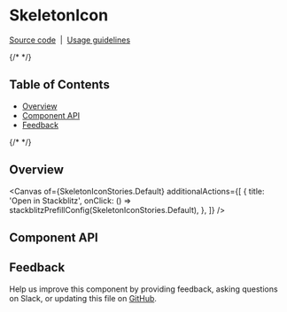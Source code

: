 
<Meta isTemplate />

# SkeletonIcon

[Source code](https://github.com/carbon-design-system/carbon/tree/main/packages/react/src/components/SkeletonIcon)
&nbsp;|&nbsp;
[Usage guidelines](https://www.carbondesignsystem.com/patterns/loading-pattern/#skeleton-states)

{/* <!-- START doctoc generated TOC please keep comment here to allow auto update --> <!-- DON'T EDIT THIS SECTION, INSTEAD RE-RUN doctoc TO UPDATE --> */}

## Table of Contents

- [Overview](#overview)
- [Component API](#component-api)
- [Feedback](#feedback)

{/* <!-- END doctoc generated TOC please keep comment here to allow auto update --> */}

## Overview

<Canvas
  of={SkeletonIconStories.Default}
  additionalActions={[
    {
      title: 'Open in Stackblitz',
      onClick: () => stackblitzPrefillConfig(SkeletonIconStories.Default),
    },
  ]}
/>

## Component API
<ArgTypes />

## Feedback

Help us improve this component by providing feedback, asking questions on Slack,
or updating this file on
[GitHub](https://github.com/carbon-design-system/carbon/edit/main/packages/react/src/components/SkeletonIcon/SkeletonIcon.mdx).
